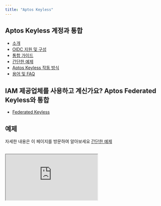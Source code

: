 ```yaml
---
title: "Aptos Keyless"
---
```


## Aptos Keyless 계정과 통합

- [소개](/ko/build/guides/aptos-keyless/introduction)
- [OIDC 지원 및 구성](/ko/build/guides/aptos-keyless/oidc-support)
- [통합 가이드](/ko/build/guides/aptos-keyless/integration-guide)
- [간단한 예제](/ko/build/guides/aptos-keyless/simple-example)
- [Aptos Keyless 작동 방식](/ko/build/guides/aptos-keyless/how-keyless-works)
- [용어 및 FAQ](/ko/build/guides/aptos-keyless/other)

## IAM 제공업체를 사용하고 계신가요? Aptos Federated Keyless와 통합

- [Federated Keyless](/ko/build/guides/aptos-keyless/federated-keyless)

## 예제

자세한 내용은 이 페이지를 방문하여 알아보세요 [간단한 예제](/ko/build/guides/aptos-keyless/simple-example)

<br />

<iframe
  src="https://stackblitz.com/edit/vitejs-vite-3fuvtu?embed=1&file=README.md"
  style={{
width: "100%",
height: "800px",
border: "0",
borderRadius: "4px",
overflow: "hidden",
}}
  title="aptos-keyless-example"
  allow="accelerometer; ambient-light-sensor; camera; encrypted-media; geolocation; gyroscope; hid; microphone; midi; payment; usb; vr; xr-spatial-tracking"
  sandbox="allow-forms allow-modals allow-popups allow-presentation allow-same-origin allow-scripts"
/>
